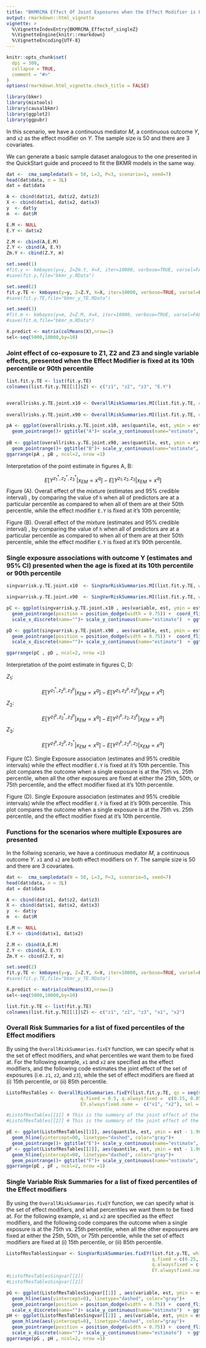```yaml
---
title: "BKMRCMA Effect Of Joint Exposures when the Effect Modifier is Fixed"
output: rmarkdown::html_vignette
vignette: >
  %\VignetteIndexEntry{BKMRCMA_Effectof_singleZ}
  %\VignetteEngine{knitr::rmarkdown}
  %\VignetteEncoding{UTF-8}
---
```

 
```r
knitr::opts_chunk$set(
  dpi = 300, 
  collapse = TRUE,
  comment = "#>"
)
options(rmarkdown.html_vignette.check_title = FALSE)
```

```r
library(bkmr)
library(mixtools)
library(causalbkmr)
library(ggplot2)
library(ggpubr)
```

In this scenario, we have a continuous mediator $M$, a continuous outcome $Y$, and `x2` as the effect modifier on $Y$. The sample size is 50 and there are 3 covariates. 

We can generate a basic sample dataset analogous to the one presented in the QuickStart guide and proceed to fit the BKMR models in the same way. 
 
```r
dat <-  cma_sampledata(N = 50, L=3, P=3, scenario=1, seed=7) 
head(dat$data, n = 3L)
dat = dat$data

A <- cbind(dat$z1, dat$z2, dat$z3)
X <- cbind(dat$x1, dat$x2, dat$x3)
y  <- dat$y
m  <- dat$M 

E.M <- NULL
E.Y <- dat$x2

Z.M <- cbind(A,E.M) 
Z.Y <- cbind(A, E.Y) 
Zm.Y <- cbind(Z.Y, m)

set.seed(1)
#fit.y <- kmbayes(y=y, Z=Zm.Y, X=X, iter=10000, verbose=TRUE, varsel=FALSE) 
#save(fit.y,file="bkmr_y.RData")

set.seed(2)
fit.y.TE <- kmbayes(y=y, Z=Z.Y, X=X, iter=10000, verbose=TRUE, varsel=FALSE) 
#save(fit.y.TE,file="bkmr_y_TE.RData")

set.seed(3)
#fit.m <- kmbayes(y=m, Z=Z.M, X=X, iter=10000, verbose=TRUE, varsel=FALSE) 
#save(fit.m,file="bkmr_m.RData")

X.predict <- matrix(colMeans(X),nrow=1)
sel<-seq(5000,10000,by=10)
```

 

### Joint effect of co-exposure to Z1, Z2 and Z3 and single variable effects, presented when the Effect Modifier is fixed at its 10th percentile or 90th percentile

```r
list.fit.y.TE <- list(fit.y.TE) 
colnames(list.fit.y.TE[[1]]$Z) <- c("z1", "z2", "z3", "E.Y")


overallrisks.y.TE.joint.x10 <- OverallRiskSummaries.MI(list.fit.y.TE, qs = seq(0.1, 0.9, by = 0.05), q.fixed = 0.5, q.alwaysfixed = 0.1, index.alwaysfixed = 4, sel = sel, method="approx") 
 
overallrisks.y.TE.joint.x90 <- OverallRiskSummaries.MI(list.fit.y.TE, qs = seq(0.1, 0.9, by = 0.05), q.fixed = 0.5, q.alwaysfixed = 0.9, index.alwaysfixed = 4, sel = sel, method="approx") 
```

```r
pA <- ggplot(overallrisks.y.TE.joint.x10, aes(quantile, est, ymin = est - 1.96*sd, ymax = est + 1.96*sd)) +  geom_hline(yintercept=00, linetype="dashed", color="gray")+ 
  geom_pointrange()+ ggtitle("A")+ scale_y_continuous(name="estimate", limits = c(-1.3, 1.8)) 
 
pB <- ggplot(overallrisks.y.TE.joint.x90, aes(quantile, est, ymin = est - 1.96*sd, ymax = est + 1.96*sd)) +  geom_hline(yintercept=00, linetype="dashed", color="gray")+ 
  geom_pointrange()+ ggtitle("B")+ scale_y_continuous(name="estimate", limits = c(-1.3, 1.8))  
ggarrange(pA , pB , ncol=2, nrow =1)
```

Interpretation of the point estimate in figures A, B:

$$E[Y^{z_1^*, z_2^*, z_3^*}|x_{EM} = x^q] - E[Y^{z_1, z_2, z_3}|x_{EM} = x^q]$$
Figure (A). Overall effect of the mixture (estimates and 95% credible interval) , by comparing the value of `h` when all of predictors are at a particular percentile as compared to when all of them are at their 50th percentile, while the effect modifier `E.Y` is fixed at it's 10th percentile;


Figure (B). Overall effect of the mixture (estimates and 95% credible interval) , by comparing the value of `h` when all of predictors are at a particular percentile as compared to when all of them are at their 50th percentile, while the effect modifier `E.Y` is fixed at it's 90th percentile. 



### Single exposure associations with outcome Y (estimates and 95% CI) presented when the age is fixed at its 10th percentile or 90th percentile


```r
singvarrisk.y.TE.joint.x10  <- SingVarRiskSummaries.MI(list.fit.y.TE, which.z=c(1,2,3), qs.diff = c(0.25, 0.75), q.fixed = c(0.25, 0.50, 0.75), q.alwaysfixed = 0.1, index.alwaysfixed = 4, sel=sel, method = "approx")

singvarrisk.y.TE.joint.x90  <- SingVarRiskSummaries.MI(list.fit.y.TE, which.z=c(1,2,3), qs.diff = c(0.25, 0.75), q.fixed = c(0.25, 0.50, 0.75), q.alwaysfixed = 0.9, index.alwaysfixed = 4, sel=sel, method = "approx")
```

```r
pC <- ggplot(singvarrisk.y.TE.joint.x10 , aes(variable, est, ymin = est - 1.96*sd,  ymax = est + 1.96*sd, col = q.fixed)) +  geom_hline(aes(yintercept=0), linetype="dashed", color="gray")+ 
  geom_pointrange(position = position_dodge(width = 0.75)) +  coord_flip() + ggtitle("")+ theme(legend.position="none")+
  scale_x_discrete(name="")+ scale_y_continuous(name="estimate")  + ggtitle("C")

pD <- ggplot(singvarrisk.y.TE.joint.x90 , aes(variable, est, ymin = est - 1.96*sd,  ymax = est + 1.96*sd, col = q.fixed)) +  geom_hline(aes(yintercept=0), linetype="dashed", color="gray")+ 
  geom_pointrange(position = position_dodge(width = 0.75)) +  coord_flip() + ggtitle("")+ 
  scale_x_discrete(name="")+ scale_y_continuous(name="estimate")  + ggtitle("D") 

ggarrange(pC , pD , ncol=2, nrow =1)

```

Interpretation of the point estimate in figures C, D:

$Z_1$:

$$E[Y^{z_1^*, z_2^p, z_3^p}|x_{EM} = x^q] - E[Y^{z_1, z_2^p, z_3^p}|x_{EM} = x^q]$$
$Z_2$:

$$E[Y^{z_1^p, z_2^*, z_3^p}|x_{EM} = x^q] - E[Y^{z_1^p, z_2, z_3^p}|x_{EM} = x^q]$$
$Z_3$:

$$E[Y^{z_1^p, z_2^p, z_3^*}|x_{EM} = x^q] - E[Y^{z_1^p, z_2^p, z_3}|x_{EM} = x^q]$$


Figure (C). Single Exposure association (estimates and 95% credible intervals) while the effect modifier `E.Y` is fixed at it's 10th percentile. This plot compares the outcome when a single exposure is at the 75th vs. 25th percentile, when all the other exposures are fixed at either the 25th, 50th, or 75th percentile, and the effect modifier fixed at it's 10th percentile. 


Figure (D).  Single Exposure association (estimates and 95% credible intervals) while the effect modifier `E.Y` is fixed at it's 90th percentile. This plot compares the outcome when a single exposure is at the 75th vs. 25th percentile, and the effect modifier fixed at it's 10th percentile. 


### Functions for the scenarios where multiple Exposures are presented

In the follwing scenario, we have a continuous mediator $M$, a continuous outcome $Y$. `x1` and `x2` are both effect modifiers on $Y$. The sample size is 50 and there are 3 covariates. 

```r
dat <-  cma_sampledata(N = 50, L=3, P=3, scenario=5, seed=7) 
head(dat$data, n = 3L)
dat = dat$data

A <- cbind(dat$z1, dat$z2, dat$z3)
X <- cbind(dat$x1, dat$x2, dat$x3)
y  <- dat$y
m  <- dat$M 

E.M <- NULL
E.Y <- cbind(dat$x1, dat$x2)

Z.M <- cbind(A,E.M) 
Z.Y <- cbind(A, E.Y) 
Zm.Y <- cbind(Z.Y, m)

set.seed(2)
fit.y.TE <- kmbayes(y=y, Z=Z.Y, X=X, iter=10000, verbose=TRUE, varsel=FALSE) 
#save(fit.y.TE,file="bkmr_y_TE.RData")

X.predict <- matrix(colMeans(X),nrow=1)
sel<-seq(5000,10000,by=10)

list.fit.y.TE <- list(fit.y.TE)  
colnames(list.fit.y.TE[[1]]$Z) <- c("z1", "z2", "z3", "x1", "x2")
```

### Overall Risk Summaries for a list of fixed percentiles of the Effect modifiers

By using the  `OverallRiskSummaries.fixEY` function, we can specify what is the set of effect modifiers, and what percentiles we want them to be fixed at. For the following example, `x1` and `x2` are specified as the effect modifiers, and the following code estimates the joint effect of the set of exposures (i.e. `z1`, `z2`, and `z3`), while the set of effect modifiers are fixed at (i) 15th percentile, or (ii) 85th percentile.  

```r
ListofResTables <- OverallRiskSummaries.fixEY(list.fit.y.TE, qs = seq(0.1, 0.9, by = 0.05), 
                           q.fixed = 0.5, q.alwaysfixed =  c(0.15, 0.85), 
                           EY.alwaysfixed.name =  c("x1", "x2"), sel = sel, method="approx")  
```


```r
#ListofResTables[[1]] # This is the summary of the joint effect of the exposures when the set of effect modifiers are fixed at 15th percentile (in this example) 
#ListofResTables[[2]] # This is the summary of the joint effect of the exposures when the set of effect modifiers are fixed at 85th percentile (in this example) 

pE <- ggplot(ListofResTables[[1]], aes(quantile, est, ymin = est - 1.96*sd, ymax = est + 1.96*sd)) +  
  geom_hline(yintercept=00, linetype="dashed", color="gray")+ 
  geom_pointrange()+ ggtitle("E")+ scale_y_continuous(name="estimate", limits = c(-1, 1.5))  
pF <- ggplot(ListofResTables[[2]], aes(quantile, est, ymin = est - 1.96*sd, ymax = est + 1.96*sd)) +  
  geom_hline(yintercept=00, linetype="dashed", color="gray")+ 
  geom_pointrange()+ ggtitle("F")+ scale_y_continuous(name="estimate", limits = c(-1, 1.5)) 
ggarrange(pE , pF , ncol=2, nrow =1)
```

### Single Variable Risk Summaries for a list of fixed percentiles of the Effect modifiers

By using the  `OverallRiskSummaries.fixEY` function, we can specify what is the set of effect modifiers, and what percentiles we want them to be fixed at. For the following example, `x1` and `x2` are specified as the effect modifiers, and the following code compares the outcome when a single exposure is at the 75th vs. 25th percentile, when all the other exposures are fixed at either the 25th, 50th, or 75th percentile, while the set of effect modifiers are fixed at (i) 15th percentile, or (ii) 85th percentile.  
```r
ListofResTablesSingvar <- SingVarRiskSummaries.fixEY(list.fit.y.TE, which.z = c(1,2,3), qs.diff = c(0.25, 0.75), 
                                                     q.fixed = c(0.25, 0.50, 0.75), 
                                                     q.alwaysfixed = c(0.15, 0.85), z.names = c("z1", "z2", "z3"), 
                                                     EY.alwaysfixed.name =  c("x1", "x2"), sel = sel, method="approx") 
#ListofResTablesSingvar[[2]] 
#ListofResTablesSingvar[[2]]

pG <- ggplot(ListofResTablesSingvar[[1]] , aes(variable, est, ymin = est - 1.96*sd,  ymax = est + 1.96*sd, col = q.fixed)) +  
  geom_hline(aes(yintercept=0), linetype="dashed", color="gray")+ 
  geom_pointrange(position = position_dodge(width = 0.75)) +  coord_flip() + ggtitle("")+ 
  scale_x_discrete(name="")+ scale_y_continuous(name="estimate")  + ggtitle("G") 
pH <- ggplot(ListofResTablesSingvar[[2]] , aes(variable, est, ymin = est - 1.96*sd,  ymax = est + 1.96*sd, col = q.fixed)) +  
  geom_hline(aes(yintercept=0), linetype="dashed", color="gray")+ 
  geom_pointrange(position = position_dodge(width = 0.75)) +  coord_flip() + ggtitle("")+ 
  scale_x_discrete(name="")+ scale_y_continuous(name="estimate")  + ggtitle("H") 
ggarrange(pG , pH , ncol=2, nrow =1)
```


